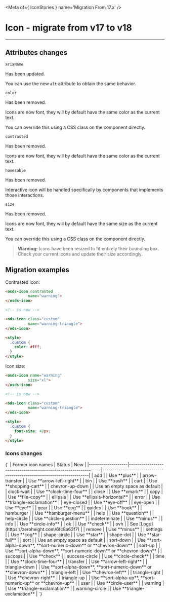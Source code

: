 
<Meta of={ IconStories } name='Migration From 17.x' />

# Icon - migrate from v17 to v18
----

## Attributes changes

`ariaName` <ods-badge size="sm" icon="circle-info" label="Updated"></ods-badge>

Has been updated.

You can use the new `alt` attribute to obtain the same behavior.

`color` <ods-badge size="sm" color="critical" icon="circle-xmark" label="Removed"></ods-badge>

Has been removed.

Icons are now font, they will by default have the same color as the current text.

You can override this using a CSS class on the component directly.

`contrasted` <ods-badge size="sm" color="critical" icon="circle-xmark" label="Removed"></ods-badge>

Has been removed.

Icons are now font, they will by default have the same color as the current text.

`hoverable` <ods-badge size="sm" color="critical" icon="circle-xmark" label="Removed"></ods-badge>

Has been removed.

Interactive icon will be handled specifically by components that implements those interactions.

`size` <ods-badge size="sm" color="critical" icon="circle-xmark" label="Removed"></ods-badge>

Has been removed.

Icons are now font, they will by default have the same size as the current text.

You can override this using a CSS class on the component directly.

> **Warning:**
> Icons have been resized to fit entirely their bounding box.
> Check your current icons and update their size accordingly.

## Migration examples

Contrasted icon:
```html
<osds-icon contrasted
          name="warning">
</osds-icon>

<!-- is now -->

<ods-icon class="custom"
          name="warning-triangle">
</ods-icon>

<style>
  .custom {
    color: #fff;
  }
</style>
```

Icon size:
```html
<osds-icon name="warning"
          size="xl">
</osds-icon>

<!-- is now -->

<ods-icon class="custom"
          name="warning-triangle">
</ods-icon>

<style>
  .custom {
    font-size: 48px;
  }
</style>
```

### Icons changes
<Markdown>
{`
| Former icon names | Status                                                         | New                                                                   |
|-------------------|----------------------------------------------------------------|-----------------------------------------------------------------------|
| add               | <ods-badge size="sm" icon="circle-info" label="Updated"></ods-badge>      | Use **plus**                                                          |
| arrow-transfer    | <ods-badge size="sm" icon="circle-info" label="Updated"></ods-badge>      | Use **arrow-left-right**                                              |
| bin               | <ods-badge size="sm" icon="circle-info" label="Updated"></ods-badge>      | Use **trash**                                                         |
| cart              | <ods-badge size="sm" icon="circle-info" label="Updated"></ods-badge>      | Use **shopping-cart**                                                 |
| chevron-up-down   | <ods-badge size="sm" color="critical" icon="circle-xmark" label="Removed"></ods-badge>      | Use an empty space as default                                         |
| clock-wait        | <ods-badge size="sm" icon="circle-info" label="Updated"></ods-badge>      | Use **clock-time-four**                                               |
| close             | <ods-badge size="sm" icon="circle-info" label="Updated"></ods-badge>      | Use **xmark**                                                         |
| copy              | <ods-badge size="sm" icon="circle-info" label="Updated"></ods-badge>      | Use **file-copy**                                                     |
| ellipsis          | <ods-badge size="sm" icon="circle-info" label="Updated"></ods-badge>      | Use **ellipsis-horizontal**                                           |
| error             | <ods-badge size="sm" icon="circle-info" label="Updated"></ods-badge>      | Use **triangle-exclamation**                                              |
| eye-closed        | <ods-badge size="sm" icon="circle-info" label="Updated"></ods-badge>      | Use **eye-off**                                                       |
| eye-open          | <ods-badge size="sm" icon="circle-info" label="Updated"></ods-badge>      | Use **eye**                                                           |
| gear              | <ods-badge size="sm" icon="circle-info" label="Updated"></ods-badge>      | Use **cog**                                                           |
| guides            | <ods-badge size="sm" icon="circle-info" label="Updated"></ods-badge>      | Use **book**                                                          |
| hamburger         | <ods-badge size="sm" icon="circle-info" label="Updated"></ods-badge>      | Use **hamburger-menu**                                                |
| help              | <ods-badge size="sm" icon="circle-info" label="Updated"></ods-badge>      | Use **question**                                                      |
| help-circle       | <ods-badge size="sm" icon="circle-info" label="Updated"></ods-badge>      | Use **circle-question**                                               |
| indeterminate     | <ods-badge size="sm" icon="circle-info" label="Updated"></ods-badge>      | Use **minus**                                                         |
| info              | <ods-badge size="sm" icon="circle-info" label="Updated"></ods-badge>      | Use **circle-info**                                                   |
| ok                | <ods-badge size="sm" icon="circle-info" label="Updated"></ods-badge>      | Use **check**                                                         |
| ovh               | <ods-badge size="sm" color="critical" icon="circle-xmark" label="Removed"></ods-badge>      | See [Logo](https://zeroheight.com/6fc8a63f7)                          |
| remove            | <ods-badge size="sm" icon="circle-info" label="Updated"></ods-badge>      | Use **minus**                                                         |
| settings          | <ods-badge size="sm" icon="circle-info" label="Updated"></ods-badge>      | Use **cog**                                                           |
| shape-circle      | <ods-badge size="sm" icon="circle-info" label="Updated"></ods-badge>      | Use **star**                                            |
| shape-dot         | <ods-badge size="sm" color="critical" icon="circle-xmark" label="Removed"></ods-badge>      | Use **star-full**                                       |
| sort              | <ods-badge size="sm" color="critical" icon="circle-xmark" label="Removed"></ods-badge>      | Use an empty space as default                                         |
| sort-down         | <ods-badge size="sm" color="critical" icon="circle-xmark" label="Removed"></ods-badge>      | Use **sort-alpha-down**, **sort-numeric-down** or **chevron-down**    |
| sort-up           | <ods-badge size="sm" color="critical" icon="circle-xmark" label="Removed"></ods-badge>      | Use **sort-alpha-down**, **sort-numeric-down** or **chevron-down**    |
| success           | <ods-badge size="sm" icon="circle-info" label="Updated"></ods-badge>      | Use **check**                                                         |
| success-circle    | <ods-badge size="sm" icon="circle-info" label="Updated"></ods-badge>      | Use **circle-check**                                                  |
| time              | <ods-badge size="sm" icon="circle-info" label="Updated"></ods-badge>      | Use **clock-time-four**                                               |
| transfer          | <ods-badge size="sm" icon="circle-info" label="Updated"></ods-badge>      | Use **arrow-left-right**                                              |
| triangle-down     | <ods-badge size="sm" color="critical" icon="circle-xmark" label="Removed"></ods-badge>      | Use **sort-alpha-down**, **sort-numeric-down** or **chevron-down**    |
| triangle-left     | <ods-badge size="sm" color="critical" icon="circle-xmark" label="Removed"></ods-badge>      | Use **chevron-left**                                                  |
| triangle-right    | <ods-badge size="sm" color="critical" icon="circle-xmark" label="Removed"></ods-badge>      | Use **chevron-right**                                                 |
| triangle-up       | <ods-badge size="sm" color="critical" icon="circle-xmark" label="Removed"></ods-badge>      | Use **sort-alpha-up**, **sort-numeric-up** or **chevron-up**          |
| user              | <ods-badge size="sm" icon="circle-info" label="Updated"></ods-badge>      | Use **circle-user**                                                   |
| warning           | <ods-badge size="sm" icon="circle-info" label="Updated"></ods-badge>      | Use **triangle-exclamation**                                              |
| warning-circle    | <ods-badge size="sm" icon="circle-info" label="Updated"></ods-badge>      | Use **triangle-exclamation**                                              |
`}
</Markdown>
